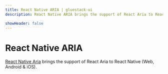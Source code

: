 ```yaml
---
title: React Native ARIA | gluestack-ui
description: React Native ARIA brings the support of React Aria to React Native (Web, Android & iOS).

showHeader: false
---
```



<Meta title="Hooks/React Native ARIA" />

# React Native ARIA

[React Native Aria](https://react-native-aria.geekyants.com/) brings the support of React Aria to React Native (Web, Android & iOS).
